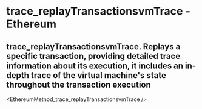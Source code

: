 # trace_replayTransactionsvmTrace - Ethereum

## trace_replayTransactionsvmTrace. Replays a specific transaction, providing detailed trace information about its execution, it includes an in-depth trace of the virtual machine's state throughout the transaction execution


<EthereumMethod_trace_replayTransactionsvmTrace />
